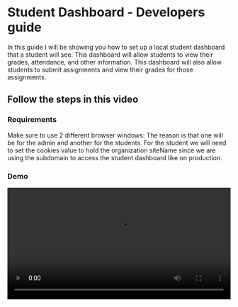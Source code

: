 
# Student Dashboard - Developers guide

In this guide I will be showing you how to set up a local student dashboard that a student will see. This dashboard will allow students to view their grades, attendance, and other information. This dashboard will also allow students to submit assignments and view their grades for those assignments.

## Follow the steps in this video

### Requirements

<Callout type="info" emoji="ℹ️">
  Make sure to use 2 different browser windows: The reason is that one will be for the admin and
  another for the students. For the student we will need to set the cookies value to hold the
  organization siteName since we are using the subdomain to access the student dashboard like on
  production.
</Callout>

### Demo

<video width="100%" controls>
  <source src={`${process.env.imagePath}/local-student-dashboard-setup.mp4`} type="video/mp4" />
</video>
